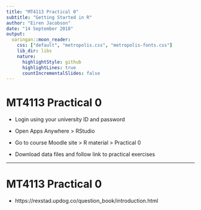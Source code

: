 ```yaml
---
title: "MT4113 Practical 0"
subtitle: "Getting Started in R"
author: "Eiren Jacobson"
date: "14 September 2018"
output:
  xaringan::moon_reader:
    css: ["default", "metropolis.css", "metropolis-fonts.css"]
    lib_dir: libs
    nature:
      highlightStyle: github
      highlightLines: true
      countIncrementalSlides: false
---
```


# MT4113 Practical 0

- Login using your university ID and password

- Open Apps Anywhere > RStudio

- Go to course Moodle site > R material > Practical 0

- Download data files and follow link to practical exercises

---

# MT4113 Practical 0

- https://rexstad.updog.co/question_book/introduction.html